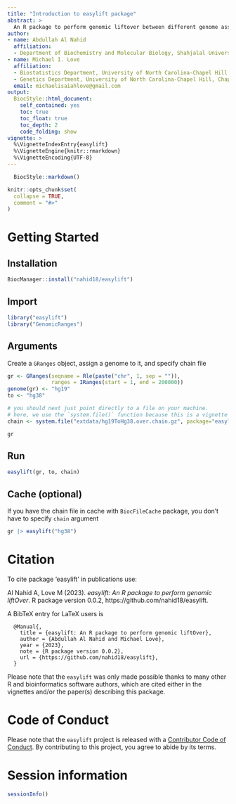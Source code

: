 ```yaml
---
title: "Introduction to easylift package"
abstract: >
  An R package to perform genomic liftover between different genome assemblies with `GRanges` and `chain` file. Source Code: https://github.com/nahid18/easylift
author:
- name: Abdullah Al Nahid
  affiliation: 
  - Department of Biochemistry and Molecular Biology, Shahjalal University of Science and Technology, Sylhet-3114, Bangladesh
- name: Michael I. Love
  affiliation: 
  - Biostatistics Department, University of North Carolina-Chapel Hill, Chapel Hill, NC, USA
  - Genetics Department, University of North Carolina-Chapel Hill, Chapel Hill, NC, USA
  email: michaelisaiahlove@gmail.com
output: 
  BiocStyle::html_document:
    self_contained: yes
    toc: true
    toc_float: true
    toc_depth: 2
    code_folding: show
vignette: >
  %\VignetteIndexEntry{easylift}
  %\VignetteEngine{knitr::rmarkdown}
  %\VignetteEncoding{UTF-8}
---
```


```r
  BiocStyle::markdown()
```
  
```r
knitr::opts_chunk$set(
  collapse = TRUE,
  comment = "#>"
)
```

# Getting Started

## Installation

```r
BiocManager::install("nahid18/easylift")
```

## Import

```r
library("easylift")
library("GenomicRanges")
```

## Arguments

Create a `GRanges` object, assign a genome to it, and specify chain file

```r
gr <- GRanges(seqname = Rle(paste("chr", 1, sep = "")),
              ranges = IRanges(start = 1, end = 200000))
genome(gr) <- "hg19"
to <- "hg38"

# you should next just point directly to a file on your machine.
# here, we use the `system.file()` function because this is a vignette
chain <- system.file("extdata/hg19ToHg38.over.chain.gz", package="easylift")

gr
```

## Run

```r
easylift(gr, to, chain)
```

## Cache (optional)

If you have the chain file in cache with `BiocFileCache` package, you don't have to specify `chain` argument

```r
gr |> easylift("hg38")
```

# Citation

To cite package ‘easylift’ in publications use:

  Al Nahid A, Love M (2023). _easylift: An R package to perform
  genomic liftOver_. R package version 0.0.2,
  https://github.com/nahid18/easylift.

A BibTeX entry for LaTeX users is

```
  @Manual{,
    title = {easylift: An R package to perform genomic liftOver},
    author = {Abdullah Al Nahid and Michael Love},
    year = {2023},
    note = {R package version 0.0.2},
    url = {https://github.com/nahid18/easylift},
  }
```

Please note that the `easylift` was only made possible thanks to many other R and bioinformatics software authors, which are cited either in the vignettes and/or the paper(s) describing this package.

# Code of Conduct

Please note that the `easylift` project is released with a [Contributor Code of Conduct](http://bioconductor.org/about/code-of-conduct/). By contributing to this project, you agree to abide by its terms.

# Session information

```r
sessionInfo()
```
